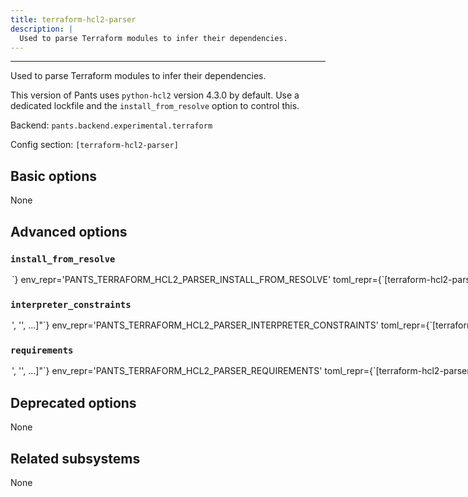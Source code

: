 ```yaml
---
title: terraform-hcl2-parser
description: |
  Used to parse Terraform modules to infer their dependencies.
---
```



---

Used to parse Terraform modules to infer their dependencies.

This version of Pants uses `python-hcl2` version 4.3.0 by default. Use a dedicated lockfile and the `install_from_resolve` option to control this.

Backend: <span className="color--primary">`pants.backend.experimental.terraform`</span>

Config section: <span className="color--primary">`[terraform-hcl2-parser]`</span>

<span className={styles.options}>

## Basic options

None

## Advanced options

### `install_from_resolve`

<Option
  cli_repr={`--terraform-hcl2-parser-install-from-resolve=<str>`}
  env_repr='PANTS_TERRAFORM_HCL2_PARSER_INSTALL_FROM_RESOLVE'
  toml_repr={`[terraform-hcl2-parser]
install_from_resolve = <str>`}
  default_repr={`None`}
>

If specified, install the tool using the lockfile for this named resolve.

This resolve must be defined in `[python].resolves`, as described in https://www.pantsbuild.org/2.26/docs/python/overview/lockfiles#lockfiles-for-tools.

The resolve&#x27;s entire lockfile will be installed, unless specific requirements are listed via the `requirements` option, in which case only those requirements will be installed. This is useful if you don&#x27;t want to invalidate the tool&#x27;s outputs when the resolve incurs changes to unrelated requirements.

If unspecified, and the `lockfile` option is unset, the tool will be installed using the default lockfile shipped with Pants, which uses `python-hcl2` version 4.3.0.

If unspecified, and the `lockfile` option is set, the tool will use the custom `terraform-hcl2-parser` &#x22;tool lockfile&#x22; generated from the `version` and `extra_requirements` options. But note that this mechanism is deprecated.

</Option>

### `interpreter_constraints`

<Option
  cli_repr={`--terraform-hcl2-parser-interpreter-constraints="['<str>', '<str>', ...]"`}
  env_repr='PANTS_TERRAFORM_HCL2_PARSER_INTERPRETER_CONSTRAINTS'
  toml_repr={`[terraform-hcl2-parser]
interpreter_constraints = [
    '<str>',
    '<str>',
    ...,
]`}
  default_repr={`[\n  "CPython>=3.8,<4"\n]`}
>

Python interpreter constraints for this tool.

</Option>

### `requirements`

<Option
  cli_repr={`--terraform-hcl2-parser-requirements="['<str>', '<str>', ...]"`}
  env_repr='PANTS_TERRAFORM_HCL2_PARSER_REQUIREMENTS'
  toml_repr={`[terraform-hcl2-parser]
requirements = [
    '<str>',
    '<str>',
    ...,
]`}
  default_repr={`[]`}
>

If `install_from_resolve` is specified, install these requirements, at the versions provided by the specified resolve&#x27;s lockfile.

Values can be pip-style requirements (e.g., `tool` or `tool==1.2.3` or `tool>=1.2.3`), or addresses of `python_requirement` targets (or targets that generate or depend on `python_requirement` targets). Make sure to use the `//` prefix to refer to targets using their full address from the root (e.g. `//3rdparty/python:tool`). This is necessary to distinguish address specs from local or VCS requirements.

The lockfile will be validated against the requirements - if a lockfile doesn&#x27;t provide the requirement (at a suitable version, if the requirement specifies version constraints) Pants will error.

If unspecified, install the entire lockfile.

</Option>

## Deprecated options

None

## Related subsystems

None

</span>
